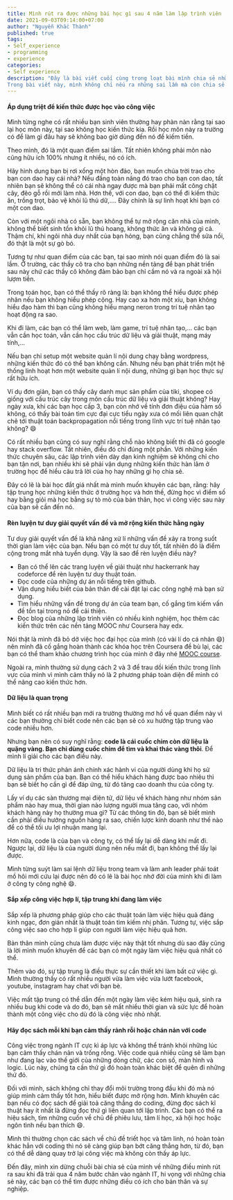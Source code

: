 ```yaml
---
title: Mình rút ra được những bài học gì sau 4 năm làm lập trình viên | Phần 2
date: 2021-09-03T09:14:00+07:00
author: "Nguyễn Khắc Thành"
published: true 
tags:
- Self_experience
- programming
- experience
categories:
- Self experience
description: "Đây là bài viết cuối cùng trong loạt bài mình chia sẻ những kinh nghiệm của bản thân trong quá trình mình trở thành một lập trình viên như bây giờ.
Trong bài viết này, mình không chỉ nếu ra những sai lầm mà còn chia sẻ những khó khăn, cách mình cải thiện bản thân trên quãng đường 4 năm đó."
---
```


#### Áp dụng triệt để kiến thức được học vào công việc

Mình từng nghe có rất nhiều bạn sinh viên thường hay phàn nàn rằng tại sao lại học môn này, tại sao không học kiến thức kia. Rồi học môn này ra trường có để làm gì đâu hay sẽ không bao giờ dùng đến nó để kiếm tiền.

Theo mình, đó là một quan điểm sai lầm. Tất nhiên không phải môn nào cũng hữu ích 100% nhưng ít nhiều, nó có ích.

Hãy hình dung bạn bị rơi xống một hòn đảo, bạn muốn chúa trời trao cho bạn con dao hay cái nhà? Nếu đấng toàn năng đó trao cho bạn con dao, tất nhiên bạn sẽ không thể có cái nhà ngay được mà bạn phải mất công chặt cây, đẽo gỗ rồi mới làm nhà. Hơn thế, với con dao, bạn có thể đi kiếm thức ăn, trồng trọt, bảo vệ khỏi lũ thú dữ,.... Đây chính là sự linh hoạt khi bạn có một con dao.

Còn với một ngôi nhà có sẵn, bạn không thể tự mở rộng căn nhà của mình, không thể biết sinh tồn khỏi lũ thú hoang, không thức ăn và không gì cả. Thậm chí, khi ngôi nhà duy nhất của bạn hỏng, bạn cũng chẳng thể sửa nổi, đó thật là một sự gò bó.

Tương tự như quan điểm của các bạn, tại sao mình nói quan điểm đó là sai lầm. Ở trường, các thầy cô tra cho bạn những nền tảng để bạn phát triển sau này chứ các thầy cô không đảm bảo bạn chỉ cầm nó và ra ngoài xã hội lượm tiền.

Trong toán học, bạn có thể thấy rõ ràng là: bạn không thể hiểu được phép nhân nếu bạn không hiểu phép cộng. Hay cao xa hơn một xíu, bạn không hiểu đạo hàm thì bạn cũng không hiểu mạng neron trong trí tuệ nhân tạo hoạt động ra sao.

Khi đi làm, các bạn có thể làm web, làm game, trí tuệ nhân tạo,... các bạn vẫn cần học toán, vẫn cần học cấu trúc dữ liệu và giải thuật, mạng máy tính,...

Nếu bạn chỉ setup một website quản lí nội dung chạy bằng wordpress, những kiến thức đó có thể bạn không cần. Nhưng nếu bạn phát triển một hệ thống linh hoạt hơn một website quản lí nội dung, những gì bạn học thực sự rất hữu ích.

Ví dụ đơn giản, bạn có thấy cây danh mục sản phẩm của tiki, shopee có giống với cấu trúc cây trong môn cấu trúc dữ liệu và giải thuật không? Hay ngày xưa, khi các bạn học cấp 3, bạn còn nhớ về tính đơn điệu của hàm số không, có thấy bài toán tìm cực đại cực tiểu ngày xưa có mối liên quan chặt chẽ tới thuật toán backpropagation nổi tiếng trong lĩnh vực trí tuệ nhân tạo không? :smile:

Có rất nhiều bạn cũng có suy nghĩ rằng chỗ nào không biết thì đã có google hay stack overflow. Tất nhiên, điều đó chỉ đúng một phần. Với những kiến thức chuyên sâu, các lập trình viên dày dạn kinh nghiệm sẽ không chỉ cho bạn tận nơi, bạn nhiều khi sẽ phải vận dụng những kiến thức hàn lâm ở trường học để hiểu câu trả lời của họ hay những gì họ chia sẻ.

Đây có lẽ là bài học đắt giá nhất mà mình muốn khuyên các bạn, rằng: hãy tập trung học những kiến thức ở trường học và hơn thế, đừng học vì điểm số hay bằng giỏi mà học bằng sự tò mò của bản thân, học vì công việc sau này của bạn sẽ cần đến nó.

#### Rèn luyện tư duy giải quyết vấn đề và mở rộng kiến thức hằng ngày

Tư duy giải quyết vấn đề là khả năng xử lí những vấn đề xảy ra trong suốt thời gian làm việc của bạn. Nếu bạn có một tư duy tốt, tất nhiên đó là điểm cộng trong mắt nhà tuyển dụng. Vậy là sao để rèn luyện điều này?

- Bạn có thể lên các trang luyện về giải thuật như hackerrank hay codeforce để rèn luyện tư duy thuật toán.
- Đọc code của những dự án nổi tiếng trên github.
- Vận dụng hiểu biết của bản thân để cài đặt lại các công nghệ mà bạn sử dụng.
- Tìm hiểu những vấn đề trong dự án của team bạn, cố gắng tìm kiếm vấn đề tồn tại trong nó để cải thiện.
- Đọc blog của những lập trình viên có nhiều kinh nghiệm, học thêm các kiến thức trên các nền tảng MOOC như Coursera hay edx.

Nói thật là mình đã bỏ dở việc học đại học của mình (có vài lí do cá nhân :smile:) nên mình đã cố gắng hoàn thành các khóa học trên Coursera đề bù lại, các bạn có thể tham khảo chương trình học của mình ở đây nhé [MOOC course](https://github.com/magiskboy/mooc).

Ngoài ra, mình thường sử dụng cách 2 và 3 để trau dồi kiến thức trong lĩnh vực của mình vì mình cảm thấy nó là 2 phương pháp toàn diện để mình có thể nâng cao kiến thức hơn.

#### Dữ liệu là quan trọng

Mình biết có rất nhiều bạn mới ra trường thường mơ hồ về quan điểm này vì các bạn thường chỉ biết code nên các bạn sẽ có xu hướng tập trung vào code nhiều hơn.

Nhưng bạn nên có suy nghĩ rằng: **code là cái cuốc chim còn dữ liệu là quặng vàng. Bạn chỉ dùng cuốc chim để tìm và khai thác vàng thôi**. Để mình lí giải cho các bạn điều này.

Dữ liệu là tri thức phản ánh chính xác hành vi của người dùng khi họ sử dụng sản phẩm của bạn. Bạn có thể hiểu khách hàng được bao nhiêu thì bạn sẽ biết họ cần gì để đáp ứng, từ đó tăng cao doanh thu của công ty.

Lấy ví dụ các sàn thương mại điện tử, dữ liệu về khách hàng như nhóm sản phẩm nào hay mua, thời gian nào lượng người mua tăng cao, với nhóm khách hàng này họ thường mua gì? Từ các thông tin đó, bạn sẽ biết mình cần phải điều hướng nguồn hàng ra sao, chiến lược kinh doanh như thế nào để có thể tối ưu lợi nhuận mang lại.

Hơn nữa, code là của bạn và công ty, có thể lấy lại dễ dàng khi mất đi. Ngược lại, dữ liệu là của người dùng nên nếu mất đi, bạn không thể lấy lại được.

Mình từng suýt làm sai lệnh dữ liệu trong team và làm anh leader phải toát mồ hôi mới cứu lại được nên đó có lẽ là bài học nhớ đời của mình khi đi làm ở công ty công nghệ :smile:.

#### Sắp xếp công việc hợp lí, tập trung khi đang làm việc

Sắp xếp là phương pháp giúp cho các thuật toán làm việc hiệu quả đáng kinh ngạc, đơn giản nhất là thuật toán tìm kiếm nhị phân. Tương tự, việc sắp công việc sao cho hợp lí giúp con người làm việc hiệu quả hơn.

Bản thân mình cũng chưa làm được việc này thật tốt nhưng dù sao đây cũng là lời mình muốn khuyên để các bạn có một ngày làm việc hiệu quả nhất có thể.

Thêm vào đó, sự tập trung là điều thực sự cần thiết khi làm bất cứ việc gì. Mình thường thấy có rất nhiều người vừa làm việc vừa lướt facebook, youtube, instagram hay chat với bạn bè.

Việc mất tập trung có thể dẫn đến một ngày làm việc kém hiệu quả, sinh ra nhiều bug khi code và do đó, bạn sẽ mất nhiều thời gian và sức lực để hoàn thành một công việc cho dù đó là công việc nhỏ nhặt.

#### Hãy đọc sách mỗi khi bạn cảm thấy rảnh rỗi hoặc chán nản với code

Công việc trong ngành IT cực kì áp lực và không thể tránh khỏi những lúc bạn cảm thấy chán nản và trống rỗng. Việc code quá nhiều cũng sẽ làm bạn như đang lạc vào thế giới của những dòng chữ, các con số, màn hình và logic. Lúc này, chúng ta cần thứ gì đó hoàn toàn khác biệt để quên đi những thứ đó.

Đối với mình, sách không chỉ thay đổi môi trường trong đầu khi đó mà nó giúp mình cảm thấy tốt hơn, hiểu biết được mở rộng hơn. Mình khuyên các bạn nếu có đọc sách để giải toả căng thẳng do coding, đừng đọc sách kĩ thuật hay ít nhất là đừng đọc thứ gì liên quan tới lập trình. Các bạn có thể ra hiệu sách, tìm những cuốn về chủ đề phiêu lưu, tâm lí học, xã hội học hoặc ngôn tình nếu bạn thích :smile:.

Mình thì thường chọn các sách về chủ đề triết học và tâm linh, nó hoàn toàn khác hẳn với coding thì nó sẽ càng giúp bạn bớt căng thẳng hơn, từ đó, bạn có thể dễ dàng quay trở lại công việc mà không còn thấy áp lực.

Đến đây, mình xin dừng chuỗi bài chia sẻ của mình về những điều mình rút ra sau khi đã trải qua 4 năm bước chân vào ngành IT, hi vọng với những chia sẻ này, các bạn có thể tìm được những điều có ích cho bản thân và sự nghiệp.
